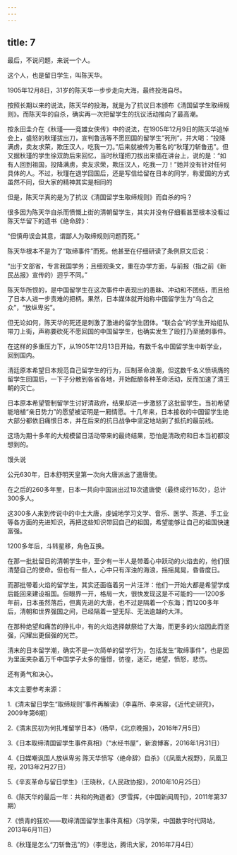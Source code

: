 ```yaml
---
---
---
```

title: 7
---



最后，不说问题，来说一个人。

这个人，也是留日学生，叫陈天华。

1905年12月8日，31岁的陈天华一步步走向大海，最终投海自尽。

按照长期以来的说法，陈天华的投海，就是为了抗议日本颁布《清国留学生取缔规则》。而陈天华的自杀，确实再一次把留学生的抗议活动推向了最高潮。

按永田圭介在《秋瑾——竞雄女侠传》中的说法，在1905年12月9日的陈天华追悼会上，盛怒的秋瑾拔出刀，宣判鲁迅等不愿回国的留学生“死刑”，并大喝：“投降满虏，卖友求荣，欺压汉人，吃我一刀。”后来就被传为著名的“秋瑾刀斩鲁迅”。但又据秋瑾的学生徐双韵后来回忆，当时秋瑾把刀拔出来插在讲台上，说的是：“如有人回到祖国，投降满虏，卖友求荣，欺压汉人，吃我一刀！”她并没有针对任何具体的人。不过，秋瑾在退学回国后，还是写信给留在日本的同学，称爱国的方式虽然不同，但大家的精神其实是相同的



但是，陈天华真的是为了抗议《清国留学生取缔规则》而自杀的吗？

很多因为陈天华自杀而愤慨上街的清朝留学生，其实并没有仔细看甚至根本没看过陈天华留下的遗书《绝命辞》：

“但慎毋误会其意，谓鄙人为取缔规则问题而死。”

陈天华根本不是为了“取缔事件”而死。他甚至在仔细研读了条例原文后说：

“出于文部省，专言我国学务；且细观条文，重在办学方面，与前报（指之前《新民丛报》宣传的）迥乎不同。”

陈天华所恨的，是中国留学生在这次事件中表现出的愚昧、冲动和不团结，而且给了日本人进一步责难的把柄。果然，日本媒体就开始称中国留学生为“乌合之众”，“放纵卑劣”。

但无论如何，陈天华的死还是刺激了激进的留学生团体。“联合会”的学生开始组队带刀上街，声称要砍死不愿回国的中国留学生，也确实发生了殴打乃至捅刺事件。

在这样的多重压力下，从1905年12月13日开始，有数千名中国留学生中断学业，回到国内。

清廷原本希望日本规范自己留学生的行为，压制革命浪潮，但这数千名义愤填膺的留学生回国后，一下子分散到各省各地，开始酝酿各种革命活动，反而加速了清王朝的灭亡。

日本原本希望管制留学生讨好清政府，结果却进一步激怒了这批留学生。当初希望能培植“亲日势力”的愿望被证明是一厢情愿。十几年来，日本接收的中国留学生绝大部分都依旧痛恨日本，并在后来的抗日战争中坚定地站到了抵抗的最前线。

这场为期十多年的大规模留日活动带来的最终结果，恐怕是清政府和日本当初都没想到的。

馒头说

公元630年，日本舒明天皇第一次向大唐派出了遣唐使。

在之后的260多年里，日本一共向中国派出过19次遣唐使（最终成行16次），总计300多人。

这300多人来到传说中的中土大唐，虔诚地学习文学、音乐、医学、茶道、手工业等各方面的先进知识，再把这些知识带回自己的祖国，希望能够让自己的祖国快速富强。

1200多年后，斗转星移，角色互换。

在那一批批留日的清朝学生中，至少有一半人是带着心中跃动的火焰去的，他们很清楚自己的使命。但也有一些人，心中只有浑浊的海浪，摇摇晃晃，昏昏度日。

而那批带着火焰的留学生，其实还面临着另一片汪洋：他们一开始大都是希望学成后能回来建设祖国。但眼界一开，格局一大，很快发现这是不可能的——1200多年前，日本虽然落后，但离先进的大唐，也不过是隔着一个东海；而1200多年后，清朝和世界强国之间，已经隔着一望无际、无法逾越的大洋。

在那种绝望和痛苦的挣扎中，有的火焰选择献祭给了大海，而更多的火焰因此而坚强，闪耀出更倔强的光芒。

清末的日本留学潮，确实不是一次简单的留学行为，包括发生“取缔事件”，也是因为里面夹杂着万千中国学子太多的憧憬，彷徨，迷茫，绝望，愤怒，悲伤。

还有勇气和决心。

本文主要参考来源：

1.《清末留日学生“取缔规则”事件再解读》（李喜所、李来容，《近代史研究》，2009年第6期）

2.《清末民初为何扎堆留学日本》（杨早，《北京晚报》，2016年7月5日）

3.《日本取缔清国留学生事件真相》（“水经书屋”，新浪博客，2016年1月31日）

4.《日媒嘲讽国人放纵卑劣 陈天华愤写〈绝命辞〉自杀》（《凤凰大视野》，凤凰卫视，2013年2月27日）

5.《辛亥革命与留日学生》（王晓秋，《人民政协报》，2010年10月25日）

6.《陈天华的最后一年：共和的殉道者》（罗雪挥，《中国新闻周刊》，2011年第37期）

7.《愤青的狂欢——取缔清国留学生事件真相》（冯学荣，中国数字时代网站，2013年6月11日）

8.《秋瑾是怎么“刀斩鲁迅”的》（李思达，腾讯大家，2016年7月4日）